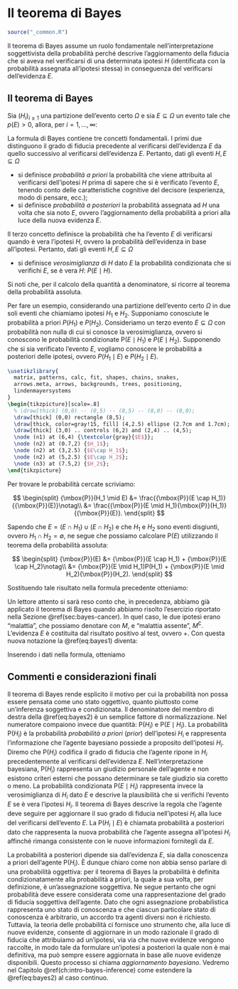 # Il teorema di Bayes {#chapter-teo-bayes}

```r
source("_common.R")
```

Il teorema di Bayes assume un ruolo fondamentale nell'interpretazione soggettivista della probabilità perché descrive l'aggiornamento della fiducia che si aveva nel verificarsi di una determinata ipotesi $H$ (identificata con la probabilità assegnata all'ipotesi stessa) in conseguenza del verificarsi dell'evidenza $E$. 

## Il teorema di Bayes

::: {.theorem}
Sia $(H_i)_{i\geq 1}$ una partizione dell'evento certo $\Omega$  e sia $E \subseteq \Omega$ un evento tale che $p(E) > 0$, allora, per $i = 1, \dots, \infty$:

\begin{equation}
{\mbox{P}}(H_i \mid E) = \frac{{\mbox{P}}(E \mid H_i){\mbox{P}}(H_i)}{\sum_{j=1}^{\infty}{\mbox{P}}(H_j)P(E \mid H_j)}.
(\#eq:bayes2)
\end{equation}
:::

La formula di Bayes contiene tre concetti fondamentali. I primi due distinguono il grado di fiducia precedente al verificarsi dell'evidenza $E$ da quello successivo al verificarsi dell'evidenza $E$. Pertanto, dati gli eventi $H, E \subseteq \Omega$

- si definisce _probabilità a priori_ la probabilità che viene attribuita al verificarsi dell'ipotesi $H$ prima di sapere che si è verificato l'evento $E$,  tenendo conto delle caratteristiche cognitive del decisore (esperienza, modo di pensare, ecc.);
- si definisce _probabilità a posteriori_ la probabilità assegnata ad $H$ una volta che sia noto $E$, ovvero l'aggiornamento della probabilità a priori alla luce della nuova evidenza $E$. 

Il terzo concetto definisce la probabilità che ha l'evento $E$ di verificarsi quando è vera l'ipotesi $H$, ovvero la probabilità dell'evidenza in base all'ipotesi. Pertanto, dati gli eventi $H, E \subseteq \Omega$

- si definisce _verosimiglianza_ di $H$ dato $E$ la probabilità condizionata che si verifichi $E$, se è vera $H$: $P (E \mid H)$. 

Si noti che, per il calcolo della quantità a denominatore, si ricorre al teorema della probabilità assoluta.

::: {.exercise}
Per fare un esempio, considerando una partizione dell'evento certo $\Omega$ in due soli eventi che chiamiamo ipotesi $H_1$ e $H_2$. Supponiamo conosciute le probabilità a priori $P(H_1)$ e $P(H_2)$. Consideriamo un terzo evento $E \subseteq \Omega$ con probabilità non nulla di cui si conosce la verosimiglianza, ovvero si conoscono le probabilità condizionate  ${\mbox{P}}(E \mid H_1)$ e $P(E \mid H_2)$. Supponendo che si sia verificato l'evento $E$, vogliamo conoscere le probabilità a posteriori delle ipotesi, ovvero $P(H_1 \mid E)$ e $P(H_2 \mid E)$. 

```tikz
\usetikzlibrary{
  matrix, patterns, calc, fit, shapes, chains, snakes,
  arrows.meta, arrows, backgrounds, trees, positioning,
  lindenmayersystems
}
\begin{tikzpicture}[scale=.8]
  % \draw[thick] (0,0) -- (0,5) -- (8,5) -- (8,0) -- (0,0);
  \draw[thick] (0,0) rectangle (8,5);
  \draw[thick, color=gray!15, fill] (4,2.5) ellipse (2.7cm and 1.7cm);
  \draw[thick] (3,0) .. controls (6,2) and (2,4) .. (4,5);
  \node (n1) at (6,4) {\textcolor{gray}{$E$}};
  \node (n2) at (0.7,2) {$H_1$};
  \node (n2) at (3,2.5) {$E\cap H_1$};
  \node (n2) at (5,2.5) {$E\cap H_2$};
  \node (n3) at (7.5,2) {$H_2$};
\end{tikzpicture}
```

Per trovare le probabilità cercate scriviamo:

$$
\begin{split}
{\mbox{P}}(H_1 \mid E) &= \frac{{\mbox{P}}(E \cap H_1)}{{\mbox{P}}(E)}\notag\\
              &= \frac{{\mbox{P}}(E \mid H_1){\mbox{P}}(H_1)}{{\mbox{P}}(E)}.
\end{split}
$$

Sapendo che $E = (E \cap H_1) \cup (E \cap H_2)$ e che $H_1$ e $H_2$ sono eventi disgiunti, ovvero $H_1 \cap H_2 = \emptyset$, ne segue che possiamo calcolare ${\mbox{P}}(E)$ utilizzando il teorema della probabilità assoluta:

$$
\begin{split}
{\mbox{P}}(E) &= {\mbox{P}}(E \cap H_1) + {\mbox{P}}(E \cap H_2)\notag\\
     &= {\mbox{P}}(E \mid H_1)P(H_1) + {\mbox{P}}(E \mid H_2){\mbox{P}}(H_2).
\end{split}
$$

\noindent
Sostituendo tale risultato nella formula precedente otteniamo:

\begin{equation}
{\mbox{P}}(H_1 \mid E) = \frac{{\mbox{P}}(E \mid H_1){\mbox{P}}(H_1)}{{\mbox{P}}(E \mid H_1){\mbox{P}}(H_1) + {\mbox{P}}(E \mid H_2)P(H_2)}.
(\#eq:bayes1)
\end{equation}

Un lettore attento si sarà reso conto che, in precedenza, abbiamo già applicato il teorema di Bayes quando abbiamo risolto l'esercizio riportato nella Sezione \@ref(sec:bayes-cancer). In quel caso, le due ipotesi erano "malattia", che possiamo denotare con $M$, e "malattia assente", $M^\complement$. L'evidenza $E$ è costituita dal risultato positivo al test, ovvero $+$. Con questa nuova notazione la \@ref(eq:bayes1) diventa:

\begin{equation}
{\mbox{P}}(M \mid +) = \frac{{\mbox{P}}(+ \mid M) {\mbox{P}}(M)}{{\mbox{P}}(+ \mid M) {\mbox{P}}(M) + {\mbox{P}}(+ \mid M^\complement) {\mbox{P}}(M^\complement)}\notag
\end{equation}

Inserendo i dati nella formula, otteniamo 

\begin{align}
{\mbox{P}}(M \mid +) &= \frac{0.9 \cdot 10/1000}{0.9 \cdot 10/1000 + 99 / 990 \cdot 990 / 1000} \notag\\
&= \frac{9}{108}.\notag
\end{align}
:::

## Commenti e considerazioni finali {-}

Il teorema di Bayes rende esplicito il motivo per cui la probabilità non possa essere pensata come uno stato oggettivo, quanto piuttosto come un'inferenza soggettiva e condizionata. Il denominatore del membro di destra della \@ref(eq:bayes2) è un semplice fattore di normalizzazione. Nel numeratore compaiono invece due quantità: ${\mbox{P}}(H_i$) e ${\mbox{P}}(E \mid H_i)$. La probabilità ${\mbox{P}}(H_i$) è la probabilità _probabilità a priori_ (_prior_) dell'ipotesi $H_i$ e rappresenta l'informazione che l'agente bayesiano possiede a proposito dell'ipotesi $H_i$. Diremo che ${\mbox{P}}(H_i)$ codifica il grado di fiducia che l'agente ripone in $H_i$ precedentemente al verificarsi dell'evidenza $E$. Nell'interpretazione bayesiana, ${\mbox{P}}(H_i)$ rappresenta un giudizio personale dell'agente e non esistono criteri esterni che possano determinare se tale giudizio sia coretto o meno. La probabilità condizionata ${\mbox{P}}(E \mid H_i)$ rappresenta invece la verosimiglianza di $H_i$ dato $E$ e descrive la plausibilità che si verifichi l'evento $E$ se è vera l'ipotesi $H_i$. Il teorema di Bayes descrive la regola che l'agente deve seguire per aggiornare il suo grado di fiducia nell'ipotesi $H_i$ alla luce del verificarsi dell'evento $E$. La ${\mbox{P}}(H_i \mid E)$ è chiamata probabilità a posteriori dato che rappresenta la nuova probabilità che l'agente assegna all'ipotesi $H_i$ affinché rimanga consistente con le nuove informazioni fornitegli da $E$.

La probabilità a posteriori dipende sia dall'evidenza $E$, sia dalla conoscenza a priori dell'agente ${\mbox{P}}(H_i)$. È dunque chiaro come non abbia senso parlare di una probabilità oggettiva: per il teorema di Bayes la probabilità è definita condizionatamente alla probabilità a priori, la quale a sua volta, per definizione, è un'assegnazione soggettiva. Ne segue pertanto che ogni probabilità deve essere considerata come una rappresentazione del grado di fiducia soggettiva dell'agente. Dato che ogni assegnazione probabilistica rappresenta uno stato di conoscenza e che ciascun particolare stato di conoscenza è arbitrario, un accordo tra agenti diversi non è richiesto. Tuttavia, la teoria delle probabilità ci fornisce uno strumento che, alla luce di nuove evidenze, consente di aggiornare in un modo razionale il grado di fiducia che attribuiamo ad un'ipotesi, via via che nuove evidenze vengono raccolte, in modo tale da formulare un'ipotesi a posteriori la quale non è mai definitiva, ma può sempre essere aggiornata in base alle nuove evidenze disponibili. Questo processo si chiama _aggiornamento bayesiano_. Vedremo nel Capitolo \@ref(ch:intro-bayes-inference) come estendere la \@ref(eq:bayes2) al caso continuo.



<!-- Esercizi uleriori sono proposti nelle Appendici \@ref(appendix:bayes-updating) e \@ref(appendix:exrc-abs-prob). -->

<!-- ::: {.remark} -->
<!-- Qual è la pronuncia di "Bayesian"? Per saperlo possiamo seguire [questo link](https://bayes-rules.github.io/posts/fun/). -->
<!-- ::: -->

<!-- Il teorema di Bayes costituisce il fondamento dell'approccio più moderno -->
<!-- della statistica, quello appunto detto bayesiano. Chi usa il teorema di -->
<!-- Bayes non è, solo per questo motivo, "bayesiano": ci vuole ben altro. Ci -->
<!-- vuole un modo diverso per intendere il significato della probabilità e -->
<!-- un modo diverso per intendere gli obiettivi dell'inferenza statistica. In anni recenti, una gran parte della comunità scientifica ha riconosciuto all'approccio bayesiano il merito di consentire lo sviluppo di modelli anche molto complessi senza richiedere, d'altra parte, conoscenze matematiche troppo avanzate all'utente. Per questa ragione l'approccio bayesiano sta prendendo sempre più piede, anche in psicologia. -->




<!-- <!-- ::: {.exercise} --> 
<!-- <!-- Consideriamo un'urna che contiene 5 palline rosse e 2 palline verdi. Due --> 
<!-- <!-- palline vengono estratte, una dopo l'altra. Vogliamo sapere la --> 
<!-- <!-- probabilità dell'evento "la seconda pallina estratta è rossa". --> 

<!-- <!-- Lo spazio campionario è $\Omega = \{RR, RV, VR, VV\}$. Chiamiamo $R_1$ --> 
<!-- <!-- l'evento "la prima pallina estratta è rossa", $V_1$ l'evento "la prima --> 
<!-- <!-- pallina estratta è verde", $R_2$ l'evento "la seconda pallina estratta è -->
<!-- <!-- rossa" e $V_2$ l'evento "la seconda pallina estratta è verde". Dobbiamo --> 
<!-- <!-- trovare $P(R_2)$ e possiamo risolvere il problema usando il teorema --> 
<!-- <!-- della probabilità --> 
<!-- <!-- totale \@ref(eq:prob-total-1b): --> 

<!-- <!-- $$ --> 
<!-- <!-- \begin{split} --> 
<!-- <!-- P(R_2) &= P(R_2 \mid R_1) P(R_1) + P(R_2 \mid V_1)P(V_1)\\ --> 
<!-- <!-- &= \frac{4}{6} \cdot \frac{5}{7} + \frac{5}{6} \cdot \frac{2}{7} \\ --> 
<!-- <!-- &= \frac{30}{42} = \frac{5}{7}. --> 
<!-- <!-- \end{split} --> 
<!-- <!-- $$ --> 

<!-- <!-- Se la prima estrazione è quella di una pallina rossa, nell'urna restano --> 
<!-- <!-- 4 palline rosse e due verdi, dunque, la probabilità che la seconda --> 
<!-- <!-- estrazione produca una pallina rossa è uguale a 4/6. La probabilità di --> 
<!-- <!-- una pallina rossa nella prima estrazione è 5/7. Se la prima estrazione è --> 
<!-- <!-- quella di una pallina verde, nell'urna restano 5 palline rosse e una --> 
<!-- <!-- pallina verde, dunque, la probabilità che la seconda estrazione produca -->
<!-- <!-- una pallina rossa è uguale a 5/6. La probabilità di una pallina verde --> 
<!-- <!-- nella prima estrazione è 2/7. --> 
<!-- <!-- ::: --> 

<!-- ## Il teorema di Bayes -->

<!-- Introduciamo ora il teorema di Bayes considerando un caso specifico per poi esaminarlo nella sua forma più generale. Sia $\{F_1, F_2\}$ una partizione dello spazio campionario $\Omega$. Consideriamo un terzo evento $E \subset \Omega$ con probabilità non nulla di cui si conoscono le probabilità condizionate rispetto ad $F_1$ e a $F_2$, ovvero ${\mbox{P}}(E \mid F_1)$ e $P(E \mid F_2)$. È chiaro per le ipotesi fatte che se si verifica $E$ deve anche essersi verificato almeno uno degli eventi $F_1$ e $F_2$. Supponendo che si sia verificato l'evento $E$, ci chiediamo: qual è la probabilità che si sia verificato $F_1$ piuttosto che $F_2$? -->

<!-- ```{tikz echo=FALSE, fig.cap="", fig.ext='png', fig.width = 2, cache=TRUE, out.width="45%"} -->
<!-- \usetikzlibrary{ -->
<!--   matrix, patterns, calc, fit, shapes, chains, snakes, -->
<!--   arrows.meta, arrows, backgrounds, trees, positioning, -->
<!--   lindenmayersystems -->
<!-- } -->
<!-- \begin{tikzpicture}[scale=.8] -->
<!--   % \draw[thick] (0,0) -- (0,5) -- (8,5) -- (8,0) -- (0,0); -->
<!--   \draw[thick] (0,0) rectangle (8,5); -->
<!--   \draw[thick, color=gray!15, fill] (4,2.5) ellipse (2.7cm and 1.7cm); -->
<!--   \draw[thick] (3,0) .. controls (6,2) and (2,4) .. (4,5); -->
<!--   \node (n1) at (6,4) {\textcolor{gray}{$E$}}; -->
<!--   \node (n2) at (0.7,2) {$F_1$}; -->
<!--   \node (n2) at (3,2.5) {$E\cap F_1$}; -->
<!--   \node (n2) at (5,2.5) {$E\cap F_2$}; -->
<!--   \node (n3) at (7.5,2) {$F_2$}; -->
<!-- \end{tikzpicture} -->
<!-- ``` -->

<!-- Per rispondere alla domanda precedente scriviamo: -->

<!-- $$ -->
<!-- \begin{split} -->
<!-- {\mbox{P}}(F_1 \mid E) &= \frac{{\mbox{P}}(E \cap F_1)}{{\mbox{P}}(E)}\notag\\ -->
<!--               &= \frac{{\mbox{P}}(E \mid F_1){\mbox{P}}(F_1)}{{\mbox{P}}(E)}. -->
<!-- \end{split} -->
<!-- $$ -->

<!-- Sapendo che $E = (E \cap F_1) \cup (E \cap F_2)$ e che $F_1$ e $F_2$ sono eventi disgiunti, ovvero $F_1 \cap F_2 = \emptyset$, ne segue che possiamo calcolare ${\mbox{P}}(E)$ utilizzando il teorema della probabilità assoluta: -->

<!-- $$ -->
<!-- \begin{split} -->
<!-- {\mbox{P}}(E) &= {\mbox{P}}(E \cap F_1) + {\mbox{P}}(E \cap F_2)\notag\\ -->
<!--      &= {\mbox{P}}(E \mid F_1)P(F_1) + {\mbox{P}}(E \mid F_2){\mbox{P}}(F_2). -->
<!-- \end{split} -->
<!-- $$ -->

<!-- \noindent -->
<!-- Sostituendo il risultato precedente nella formula della probabilità condizionata $P(F_1 \mid E)$ otteniamo: -->

<!-- \begin{equation} -->
<!-- {\mbox{P}}(F_1 \mid E) = \frac{{\mbox{P}}(E \mid F_1){\mbox{P}}(F_1)}{{\mbox{P}}(E \mid F_1){\mbox{P}}(F_1) + {\mbox{P}}(E \mid F_2)P(F_2)}. -->
<!-- (\#eq:bayes1) -->
<!-- \end{equation} -->

<!-- \noindent -->
<!-- La \@ref(eq:bayes1) si generalizza facilmente al caso di più di due eventi disgiunti, come indicato di seguito. -->

<!-- ::: {.theorem} -->
<!-- Sia $E$ un evento contenuto in $F_1 \cup \dots \cup F_k$, dove gli eventi $F_j, j=1, \dots, k$ sono a due a due incompatibili e necessari. Allora per ognuno dei suddetti eventi $F_j$ vale la seguente formula: -->

<!-- \begin{equation} -->
<!-- {\mbox{P}}(F_j \mid E) = \frac{{\mbox{P}}(E \mid F_j){\mbox{P}}(F_j)}{\sum_{j=1}^{k}{\mbox{P}}(F_j)P(E \mid F_j)}. -->
<!-- (\#eq:bayes2) -->
<!-- \end{equation} -->
<!-- ::: -->

<!-- \noindent -->
<!-- La \@ref(eq:bayes2) prende il nome di *teorema di Bayes* e mostra che la conoscenza del verificarsi dell'evento $E$ modifica la probabilità che avevamo attribuito all'evento $F_j$. Nella \@ref(eq:bayes2) la probabilità condizionata ${\mbox{P}}(F_j \mid E)$ prende il nome di probabilità _a posteriori_ dell'evento $F_j$: il termine "a posteriori" sta a significare "dopo che è noto che si è verificato l'evento $E$". -->

